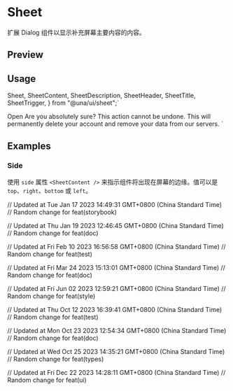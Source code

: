 

<Meta of={SheetStories} />

<RadixPrimitiveDocsButton name='dialog' />

# Sheet

扩展 Dialog 组件以显示补充屏幕主要内容的内容。

## Preview

<Canvas of={SheetStories.Default} />

## Usage

  Sheet,
  SheetContent,
  SheetDescription,
  SheetHeader,
  SheetTitle,
  SheetTrigger,
} from "@una/ui/sheet";`

  <SheetTrigger>Open</SheetTrigger>
  <SheetContent>
    <SheetHeader>
      <SheetTitle>Are you absolutely sure?</SheetTitle>
      <SheetDescription>
        This action cannot be undone. This will permanently delete your account
        and remove your data from our servers.
      </SheetDescription>
    </SheetHeader>
  </SheetContent>
</Sheet>
`

<Source code={importCode} language='ts' dark />
<Source code={usageCode} language='tsx' dark />

## Examples

### Side

使用 `side` 属性 `<SheetContent />` 来指示组件将出现在屏幕的边缘。值可以是 `top`、`right`、`bottom` 或 `left`。

<Canvas of={SheetStories.Default} />

<Controls />

// Updated at Tue Jan 17 2023 14:49:31 GMT+0800 (China Standard Time)
// Random change for feat(storybook)

// Updated at Thu Jan 19 2023 12:46:45 GMT+0800 (China Standard Time)
// Random change for feat(doc)

// Updated at Fri Feb 10 2023 16:56:58 GMT+0800 (China Standard Time)
// Random change for feat(test)

// Updated at Fri Mar 24 2023 15:13:01 GMT+0800 (China Standard Time)
// Random change for feat(doc)

// Updated at Fri Jun 02 2023 12:59:21 GMT+0800 (China Standard Time)
// Random change for feat(style)

// Updated at Thu Oct 12 2023 16:39:41 GMT+0800 (China Standard Time)
// Random change for feat(test)

// Updated at Mon Oct 23 2023 12:54:34 GMT+0800 (China Standard Time)
// Random change for feat(doc)

// Updated at Wed Oct 25 2023 14:35:21 GMT+0800 (China Standard Time)
// Random change for feat(types)

// Updated at Fri Dec 22 2023 14:28:11 GMT+0800 (China Standard Time)
// Random change for feat(ui)
